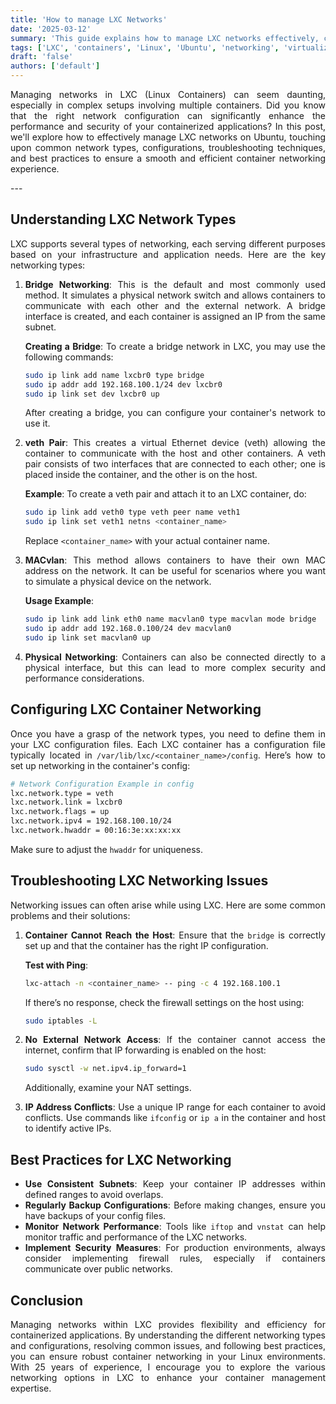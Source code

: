 ```yaml
---
title: 'How to manage LXC Networks'
date: '2025-03-12'
summary: 'This guide explains how to manage LXC networks effectively, covering network types, configuration, troubleshooting, and best practices on Ubuntu.'
tags: ['LXC', 'containers', 'Linux', 'Ubuntu', 'networking', 'virtualization', 'system administration']
draft: 'false'
authors: ['default']
---
```


<div align="justify">

Managing networks in LXC (Linux Containers) can seem daunting, especially in complex setups involving multiple containers. Did you know that the right network configuration can significantly enhance the performance and security of your containerized applications? In this post, we'll explore how to effectively manage LXC networks on Ubuntu, touching upon common network types, configurations, troubleshooting techniques, and best practices to ensure a smooth and efficient container networking experience.

</div>
---

<div align="justify">

## Understanding LXC Network Types

LXC supports several types of networking, each serving different purposes based on your infrastructure and application needs. Here are the key networking types:

1. **Bridge Networking**: This is the default and most commonly used method. It simulates a physical network switch and allows containers to communicate with each other and the external network. A bridge interface is created, and each container is assigned an IP from the same subnet.

   **Creating a Bridge**: To create a bridge network in LXC, you may use the following commands:
   ```bash
   sudo ip link add name lxcbr0 type bridge
   sudo ip addr add 192.168.100.1/24 dev lxcbr0
   sudo ip link set dev lxcbr0 up
   ```  
   After creating a bridge, you can configure your container's network to use it.

2. **veth Pair**: This creates a virtual Ethernet device (veth) allowing the container to communicate with the host and other containers. A veth pair consists of two interfaces that are connected to each other; one is placed inside the container, and the other is on the host.

   **Example**: To create a veth pair and attach it to an LXC container, do:
   ```bash
   sudo ip link add veth0 type veth peer name veth1
   sudo ip link set veth1 netns <container_name>
   ```
   Replace `<container_name>` with your actual container name.

3. **MACvlan**: This method allows containers to have their own MAC address on the network. It can be useful for scenarios where you want to simulate a physical device on the network.

   **Usage Example**:
   ```bash
   sudo ip link add link eth0 name macvlan0 type macvlan mode bridge
   sudo ip addr add 192.168.0.100/24 dev macvlan0
   sudo ip link set macvlan0 up
   ```

4. **Physical Networking**: Containers can also be connected directly to a physical interface, but this can lead to more complex security and performance considerations.

## Configuring LXC Container Networking

Once you have a grasp of the network types, you need to define them in your LXC configuration files. Each LXC container has a configuration file typically located in `/var/lib/lxc/<container_name>/config`. Here’s how to set up networking in the container's config:

```bash
# Network Configuration Example in config
lxc.network.type = veth
lxc.network.link = lxcbr0
lxc.network.flags = up
lxc.network.ipv4 = 192.168.100.10/24
lxc.network.hwaddr = 00:16:3e:xx:xx:xx
```

Make sure to adjust the `hwaddr` for uniqueness. 

## Troubleshooting LXC Networking Issues

Networking issues can often arise while using LXC. Here are some common problems and their solutions:

1. **Container Cannot Reach the Host**: Ensure that the `bridge` is correctly set up and that the container has the right IP configuration. 

   **Test with Ping**:
   ```bash
   lxc-attach -n <container_name> -- ping -c 4 192.168.100.1
   ```
   If there’s no response, check the firewall settings on the host using:
   ```bash
   sudo iptables -L
   ```

2. **No External Network Access**: If the container cannot access the internet, confirm that IP forwarding is enabled on the host:
   ```bash
   sudo sysctl -w net.ipv4.ip_forward=1
   ```
   Additionally, examine your NAT settings.

3. **IP Address Conflicts**: Use a unique IP range for each container to avoid conflicts. Use commands like `ifconfig` or `ip a` in the container and host to identify active IPs.

## Best Practices for LXC Networking

- **Use Consistent Subnets**: Keep your container IP addresses within defined ranges to avoid overlaps.
- **Regularly Backup Configurations**: Before making changes, ensure you have backups of your config files.
- **Monitor Network Performance**: Tools like `iftop` and `vnstat` can help monitor traffic and performance of the LXC networks.
- **Implement Security Measures**: For production environments, always consider implementing firewall rules, especially if containers communicate over public networks.

## Conclusion

Managing networks within LXC provides flexibility and efficiency for containerized applications. By understanding the different networking types and configurations, resolving common issues, and following best practices, you can ensure robust container networking in your Linux environments. With 25 years of experience, I encourage you to explore the various networking options in LXC to enhance your container management expertise.

</div>